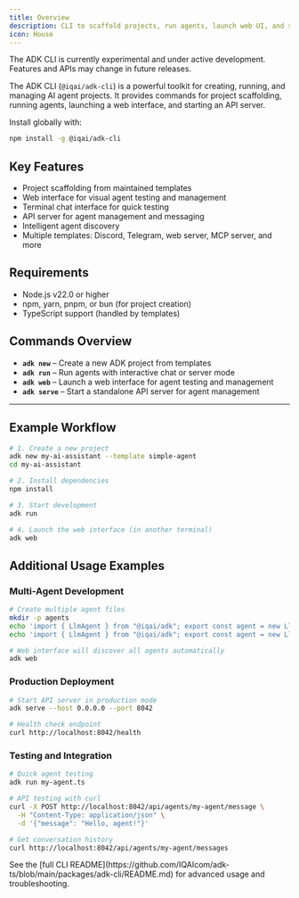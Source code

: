 ```yaml
---
title: Overview
description: CLI to scaffold projects, run agents, launch web UI, and serve APIs
icon: House
---
```


<Callout type="warn" title="Experimental Feature">
The ADK CLI is currently experimental and under active development. Features and APIs may change in future releases.
</Callout>

The ADK CLI (`@iqai/adk-cli`) is a powerful toolkit for creating, running, and managing AI agent projects. It provides commands for project scaffolding, running agents, launching a web interface, and starting an API server.

<Callout type="info" title="Installation">
Install globally with:

```bash
npm install -g @iqai/adk-cli
```
</Callout>

## Key Features

- Project scaffolding from maintained templates
- Web interface for visual agent testing and management
- Terminal chat interface for quick testing
- API server for agent management and messaging
- Intelligent agent discovery
- Multiple templates: Discord, Telegram, web server, MCP server, and more

## Requirements

- Node.js v22.0 or higher
- npm, yarn, pnpm, or bun (for project creation)
- TypeScript support (handled by templates)

## Commands Overview

- **`adk new`** – Create a new ADK project from templates
- **`adk run`** – Run agents with interactive chat or server mode
- **`adk web`** – Launch a web interface for agent testing and management
- **`adk serve`** – Start a standalone API server for agent management

---

## Example Workflow

```bash
# 1. Create a new project
adk new my-ai-assistant --template simple-agent
cd my-ai-assistant

# 2. Install dependencies
npm install

# 3. Start development
adk run

# 4. Launch the web interface (in another terminal)
adk web
```

## Additional Usage Examples

### Multi-Agent Development

```bash
# Create multiple agent files
mkdir -p agents
echo 'import { LlmAgent } from "@iqai/adk"; export const agent = new LlmAgent({ name: "chatbot" });' > agents/chatbot.ts
echo 'import { LlmAgent } from "@iqai/adk"; export const agent = new LlmAgent({ name: "assistant" });' > agents/assistant.ts

# Web interface will discover all agents automatically
adk web
```

### Production Deployment

```bash
# Start API server in production mode
adk serve --host 0.0.0.0 --port 8042

# Health check endpoint
curl http://localhost:8042/health
```

### Testing and Integration

```bash
# Quick agent testing
adk run my-agent.ts

# API testing with curl
curl -X POST http://localhost:8042/api/agents/my-agent/message \
  -H "Content-Type: application/json" \
  -d '{"message": "Hello, agent!"}'

# Get conversation history
curl http://localhost:8042/api/agents/my-agent/messages
```

<Callout type="info" title="More Info">
See the [full CLI README](https://github.com/IQAIcom/adk-ts/blob/main/packages/adk-cli/README.md) for advanced usage and troubleshooting.
</Callout>
